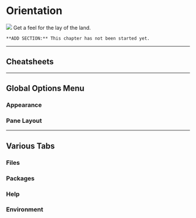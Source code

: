 # Orientation

![](images/headers/orient.png)
Get a feel for the lay of the land.



```{block type='rmdconstruct', echo=TRUE}
**ADD SECTION:** This chapter has not been started yet. 
```


-----------------------

## Cheatsheets




-----------------------

## Global Options Menu

### Appearance



### Pane Layout





-----------------------

## Various Tabs


### Files


### Packages


### Help 


### Environment


